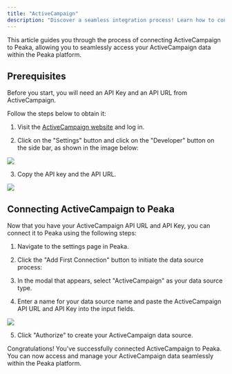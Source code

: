 ```yaml
---
title: "ActiveCampaign"
description: "Discover a seamless integration process! Learn how to connect ActiveCampaign to Peaka effortlessly for streamlined transactions."
---
```


This article guides you through the process of connecting ActiveCampaign to Peaka, allowing you to seamlessly access your ActiveCampaign data within the Peaka platform.

## Prerequisites

Before you start, you will need an API Key and an API URL from ActiveCampaign.

Follow the steps below to obtain it:

1. Visit the [ActiveCampaign website](https://www.activecampaign.com/) and log in.

2. Click on the "Settings" button and click on the "Developer" button on the side bar, as shown in the image below:

<img src="https://cdn.peaka.com/integrations/active-campaign-1.png" />

3. Copy the API key and the API URL.

<img src="https://cdn.peaka.com/integrations/active-campaign-2.png" />

## Connecting ActiveCampaign to Peaka

Now that you have your ActiveCampaign API URL and API Key, you can connect it to Peaka using the following steps:

1. Navigate to the settings page in Peaka.

2. Click the "Add First Connection" button to initiate the data source process:

3. In the modal that appears, select "ActiveCampaign" as your data source type.

4. Enter a name for your data source name and paste the ActiveCampaign API URL and API Key into the input fields.

<img src="https://cdn.peaka.com/integrations/active-campaign-3.png" />

5. Click "Authorize" to create your ActiveCampaign data source.

Congratulations! You've successfully connected ActiveCampaign to Peaka. You can now access and manage your ActiveCampaign data seamlessly within the Peaka platform.
